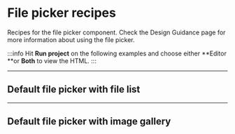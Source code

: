# File picker recipes

Recipes for the file picker component. Check the Design Guidance page for more information about using the file picker.

:::info
Hit **Run project** on the following examples and choose either **Editor **or **Both** to view the HTML.
:::

---

## Default file picker with file list

<RecipeDemo
  href="https://stackblitz.com/edit/forge-recipes-file-picker"
  componentList="file-picker list icon icon-button" />

---

## Default file picker with image gallery

<RecipeDemo
  href="https://stackblitz.com/edit/forge-recipes-file-picker-gallery"
  componentList="file-picker icon icon-button" />
